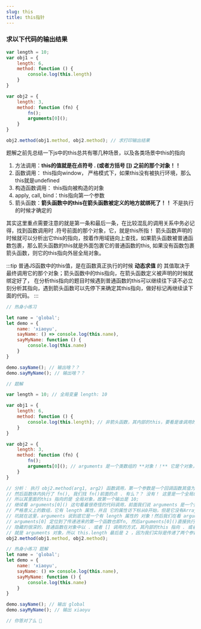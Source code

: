 ```yaml
---
slug: this
title: this指针
---
```


### 求以下代码的输出结果

```js
var length = 10;
var obj1 = {
    length: 6,
    method: function () {
        console.log(this.length)
    }
}

var obj2 = {
    length: 3,
    method: function (fn) {
        fn();
        arguments[0]();
    }
}

obj2.method(obj1.method, obj2.method); // 求打印输出结果
```

题解之前先总结一下js中的this总共有哪几种场景，以及各类场景中this的指向

1. 方法调用：**this的值就是在点符号 . (或者方括号 []) 之前的那个对象！！**
2. 函数调用： this指向window， 严格模式下，如果this没有被执行环境，那么this就是undefined
3. 构造函数调用： this指向被构造的对象
4. apply, call, bind：this指向第一个参数
5. 箭头函数：**箭头函数中的this在箭头函数被定义的地方就绑死了！！** 不是执行的时候才确定的

其实这里重点需要注意的就是第一条和最后一条，在比较混乱的调用关系中务必记得，找到函数调用时 .符号前面的那个对象，它，就是this所指！
箭头函数声明的时候就可以分析出它this的指向，按着作用域链向上查找，如果箭头函数被普通函数包裹，那么箭头函数的this就是外面包裹它的普通函数的this,
如果没有函数包裹箭头函数，则它的this指向外层全局对象。

:::tip
普通JS函数中的this值，是在函数真正执行的时候 **动态求值** 的 其值取决于最终调用它的那个对象；箭头函数中的this指向，在箭头函数定义被声明的时候就绑定好了，
在分析this指向的题目时候遇到普通函数的this可以继续往下读不必立刻分析其指向，遇到箭头函数可以先停下来确定其this指向，做好标记再继续读下面的代码。
:::

```js
// 热身小练习

let name = 'global';
let demo = {
    name: 'xiaoyu',
    sayName: () => console.log(this.name),
    sayMyName: function () {
        console.log(this.name)
    }
}

demo.sayName(); // 输出啥？？
demo.sayMyName(); // 输出啥？？
````


```js
// 题解

var length = 10; // 全局变量 length: 10

var obj1 = {
    length: 6,
    method: function () {
        console.log(this.length); // 非箭头函数，其内部的this，要看是谁调用的
    }
}

var obj2 = {
    length: 3,
    method: function (fn) {
        fn();
        arguments[0](); // arguments 是一个类数组的 **对象！！** 它是个对象，记住后面要考！
    }
}

// 分析： 执行 obj2.method(arg1, arg2) 函数调用，第一个参数是一个回调函数其值为obj1.method，
// 然后函数体内执行了 fn(), 我们找 fn()前面的点 . 有么？？ 没有！ 这里是一个全局的函数调用，
// 所以其里面的this 指向的是 全局对象，故第一个输出是 10;
// 继续看 arguments[0]() 这句看着很奇怪的代码调用，前面我们说 arguments 是一个类数组对象，它不是一个
// 严格意义上的数组，它有 length 属性，并且 它的属性访下标从0开始，但是它没有Array的其他方法。
// 坑就在这里，arguments 说到底它是一个有 length 属性的 对象！然后我们在看 arguments[0]() 这行调用
// arguments[0] 定位到了传递进来的第一个函数也即fn, 然后arguments[0]()直接执行了该函数，这里就是一个
// 隐藏的很深的，普通函数在对象中以 . 或者 [] 调用的方式，其内部的this 指向 . 或者 [] 前面的对象，在这里
// 就是 arguments 对象，所以 this.length 最后是 2 ，因为我们实际是传递了两个参数 ，你答对了么！
obj2.method(obj1.method, obj2.method);
```

```js
// 热身小练习 题解
let name = 'global';
let demo = {
    name: 'xiaoyu',
    sayName: () => console.log(this.name),
    sayMyName: function () {
        console.log(this.name)
    }
}

demo.sayName(); // 输出 global
demo.sayMyName(); // 输出 xiaoyu

// 你答对了么 🫥
```
